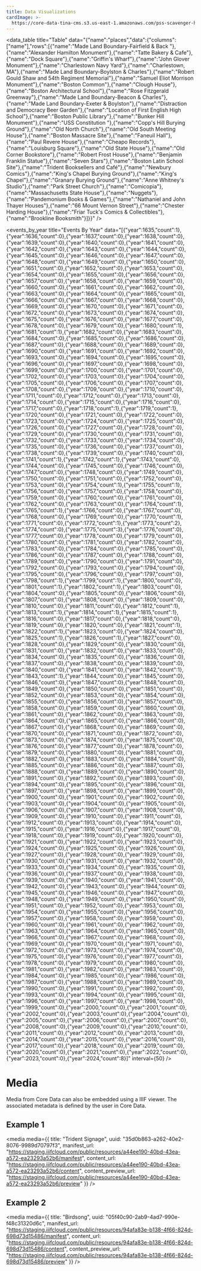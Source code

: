 ```yaml
---
title: Data Visualizations
cardImage: >-
  https://core-data-tina-cms.s3.us-east-1.amazonaws.com/pss-scavenger-hunt/54th%20Regiment%20Memorial%20.jpg
---
```


<data_table title="Table" data="{&#x22;name&#x22;:&#x22;places&#x22;,&#x22;data&#x22;:{&#x22;columns&#x22;:[&#x22;name&#x22;],&#x22;rows&#x22;:[{&#x22;name&#x22;:&#x22;Made Land Boundary-Fairfield & Back &#x22;},{&#x22;name&#x22;:&#x22;Alexander Hamilton Monument&#x22;},{&#x22;name&#x22;:&#x22;Tatte Bakery & Cafe&#x22;},{&#x22;name&#x22;:&#x22;Dock Square&#x22;},{&#x22;name&#x22;:&#x22;Griffin's Wharf&#x22;},{&#x22;name&#x22;:&#x22;John Glover Monument&#x22;},{&#x22;name&#x22;:&#x22;Charlestown Navy Yard&#x22;},{&#x22;name&#x22;:&#x22;Charlestown, MA&#x22;},{&#x22;name&#x22;:&#x22;Made Land Boundary-Boylston & Charles&#x22;},{&#x22;name&#x22;:&#x22;Robert Gould Shaw and 54th Regiment Memorial&#x22;},{&#x22;name&#x22;:&#x22;Samuel Eliot Morrison Monument&#x22;},{&#x22;name&#x22;:&#x22;Boston Common&#x22;},{&#x22;name&#x22;:&#x22;Clough House&#x22;},{&#x22;name&#x22;:&#x22;Boston Architectural School&#x22;},{&#x22;name&#x22;:&#x22;Rose Fitzgerald Greenway&#x22;},{&#x22;name&#x22;:&#x22;Made Land Boundary-Beacon & Charles&#x22;},{&#x22;name&#x22;:&#x22;Made Land Boundary-Exeter & Boylston&#x22;},{&#x22;name&#x22;:&#x22;Distraction and Democracy Beer Garden&#x22;},{&#x22;name&#x22;:&#x22;Location of First English High School&#x22;},{&#x22;name&#x22;:&#x22;Boston Public Library&#x22;},{&#x22;name&#x22;:&#x22;Bunker Hill Monument&#x22;},{&#x22;name&#x22;:&#x22;USS Constitution &#x22;},{&#x22;name&#x22;:&#x22;Copp's Hill Burying Ground&#x22;},{&#x22;name&#x22;:&#x22;Old North Church&#x22;},{&#x22;name&#x22;:&#x22;Old South Meeting House&#x22;},{&#x22;name&#x22;:&#x22;Boston Massacre Site&#x22;},{&#x22;name&#x22;:&#x22;Faneuil Hall&#x22;},{&#x22;name&#x22;:&#x22;Paul Revere House&#x22;},{&#x22;name&#x22;:&#x22;Cheapo Records&#x22;},{&#x22;name&#x22;:&#x22;Louisburg Square&#x22;},{&#x22;name&#x22;:&#x22;Old State House&#x22;},{&#x22;name&#x22;:&#x22;Old Corner Bookstore&#x22;},{&#x22;name&#x22;:&#x22;Robert Frost House&#x22;},{&#x22;name&#x22;:&#x22;Benjamin Franklin Statue&#x22;},{&#x22;name&#x22;:&#x22;Seven Stars&#x22;},{&#x22;name&#x22;:&#x22;Boston Latin School Site&#x22;},{&#x22;name&#x22;:&#x22;Trident Booksellers and Café&#x22;},{&#x22;name&#x22;:&#x22;Newbury Comics&#x22;},{&#x22;name&#x22;:&#x22;King's Chapel Burying Ground&#x22;},{&#x22;name&#x22;:&#x22;King's Chapel&#x22;},{&#x22;name&#x22;:&#x22;Granary Burying Ground&#x22;},{&#x22;name&#x22;:&#x22;Anne Whitney's Studio&#x22;},{&#x22;name&#x22;:&#x22;Park Street Church&#x22;},{&#x22;name&#x22;:&#x22;Comicopia&#x22;},{&#x22;name&#x22;:&#x22;Massachusetts State House&#x22;},{&#x22;name&#x22;:&#x22;Nuggets&#x22;},{&#x22;name&#x22;:&#x22;Pandemonium Books & Games&#x22;},{&#x22;name&#x22;:&#x22;Nathaniel and John Thayer Houses&#x22;},{&#x22;name&#x22;:&#x22;66 Mount Vernon Street&#x22;},{&#x22;name&#x22;:&#x22;Chester Harding House&#x22;},{&#x22;name&#x22;:&#x22;Friar Tuck's Comics & Collectibles&#x22;},{&#x22;name&#x22;:&#x22;Brookline Booksmith&#x22;}]}}" />

<map title="Map" data="{&#x22;name&#x22;:&#x22;places&#x22;,&#x22;data&#x22;:[{&#x22;id&#x22;:&#x22;c4ca9623-ad59-421a-9b93-3a601bbd8edf&#x22;,&#x22;name&#x22;:&#x22;Made Land Boundary-Fairfield & Back &#x22;,&#x22;names&#x22;:[&#x22;Made Land Boundary-Fairfield & Back &#x22;],&#x22;record_id&#x22;:&#x22;79642&#x22;,&#x22;uuid&#x22;:&#x22;c4ca9623-ad59-421a-9b93-3a601bbd8edf&#x22;,&#x22;geometry&#x22;:{&#x22;geometries&#x22;:[{&#x22;coordinates&#x22;:[-71.083259,42.352439],&#x22;type&#x22;:&#x22;Point&#x22;}],&#x22;type&#x22;:&#x22;GeometryCollection&#x22;}},{&#x22;id&#x22;:&#x22;f79bd941-7b8d-40db-94ab-0b51299f5ae9&#x22;,&#x22;name&#x22;:&#x22;Alexander Hamilton Monument&#x22;,&#x22;names&#x22;:[&#x22;Alexander Hamilton Monument&#x22;],&#x22;record_id&#x22;:&#x22;79641&#x22;,&#x22;uuid&#x22;:&#x22;f79bd941-7b8d-40db-94ab-0b51299f5ae9&#x22;,&#x22;geometry&#x22;:{&#x22;geometries&#x22;:[{&#x22;coordinates&#x22;:[-71.072389,42.353389],&#x22;type&#x22;:&#x22;Point&#x22;}],&#x22;type&#x22;:&#x22;GeometryCollection&#x22;}},{&#x22;id&#x22;:&#x22;5d0dec8d-de22-45be-8642-be400444e303&#x22;,&#x22;name&#x22;:&#x22;Tatte Bakery & Cafe&#x22;,&#x22;names&#x22;:[&#x22;Tatte Bakery & Cafe&#x22;],&#x22;record_id&#x22;:&#x22;79640&#x22;,&#x22;uuid&#x22;:&#x22;5d0dec8d-de22-45be-8642-be400444e303&#x22;,&#x22;geometry&#x22;:{&#x22;geometries&#x22;:[{&#x22;coordinates&#x22;:[-71.070643,42.357907],&#x22;type&#x22;:&#x22;Point&#x22;}],&#x22;type&#x22;:&#x22;GeometryCollection&#x22;}},{&#x22;id&#x22;:&#x22;1391b070-a88d-44f0-9b1b-4153352e9561&#x22;,&#x22;name&#x22;:&#x22;Dock Square&#x22;,&#x22;names&#x22;:[&#x22;Dock Square&#x22;],&#x22;record_id&#x22;:&#x22;79639&#x22;,&#x22;uuid&#x22;:&#x22;1391b070-a88d-44f0-9b1b-4153352e9561&#x22;,&#x22;geometry&#x22;:{&#x22;geometries&#x22;:[{&#x22;coordinates&#x22;:[-71.05491399765016,42.360932677195315],&#x22;type&#x22;:&#x22;Point&#x22;}],&#x22;type&#x22;:&#x22;GeometryCollection&#x22;}},{&#x22;id&#x22;:&#x22;4c394e71-11ad-4816-af7f-84548a63a83c&#x22;,&#x22;name&#x22;:&#x22;Griffin's Wharf&#x22;,&#x22;names&#x22;:[&#x22;Griffin's Wharf&#x22;],&#x22;record_id&#x22;:&#x22;79638&#x22;,&#x22;uuid&#x22;:&#x22;4c394e71-11ad-4816-af7f-84548a63a83c&#x22;,&#x22;geometry&#x22;:{&#x22;geometries&#x22;:[{&#x22;coordinates&#x22;:[-71.051729,42.354432],&#x22;type&#x22;:&#x22;Point&#x22;}],&#x22;type&#x22;:&#x22;GeometryCollection&#x22;}},{&#x22;id&#x22;:&#x22;f5ff0468-bb1e-4044-9c7b-e93fed8a3502&#x22;,&#x22;name&#x22;:&#x22;John Glover Monument&#x22;,&#x22;names&#x22;:[&#x22;John Glover Monument&#x22;],&#x22;record_id&#x22;:&#x22;79637&#x22;,&#x22;uuid&#x22;:&#x22;f5ff0468-bb1e-4044-9c7b-e93fed8a3502&#x22;,&#x22;geometry&#x22;:{&#x22;geometries&#x22;:[{&#x22;coordinates&#x22;:[-71.074694,42.352806],&#x22;type&#x22;:&#x22;Point&#x22;}],&#x22;type&#x22;:&#x22;GeometryCollection&#x22;}},{&#x22;id&#x22;:&#x22;80e2c7ce-bd0d-47cb-84d7-394abf3e70d9&#x22;,&#x22;name&#x22;:&#x22;Charlestown Navy Yard&#x22;,&#x22;names&#x22;:[&#x22;Charlestown Navy Yard&#x22;],&#x22;record_id&#x22;:&#x22;79636&#x22;,&#x22;uuid&#x22;:&#x22;80e2c7ce-bd0d-47cb-84d7-394abf3e70d9&#x22;,&#x22;geometry&#x22;:{&#x22;geometries&#x22;:[{&#x22;coordinates&#x22;:[-71.05539630608446,42.37397106617773],&#x22;type&#x22;:&#x22;Point&#x22;}],&#x22;type&#x22;:&#x22;GeometryCollection&#x22;}},{&#x22;id&#x22;:&#x22;0d9be855-411a-49ab-9e2a-dad907271c9c&#x22;,&#x22;name&#x22;:&#x22;Charlestown, MA&#x22;,&#x22;names&#x22;:[&#x22;Charlestown, MA&#x22;],&#x22;record_id&#x22;:&#x22;79635&#x22;,&#x22;uuid&#x22;:&#x22;0d9be855-411a-49ab-9e2a-dad907271c9c&#x22;,&#x22;geometry&#x22;:{&#x22;geometries&#x22;:[{&#x22;coordinates&#x22;:[-71.06199570000172,42.37787510209308],&#x22;type&#x22;:&#x22;Point&#x22;}],&#x22;type&#x22;:&#x22;GeometryCollection&#x22;}},{&#x22;id&#x22;:&#x22;0eaee187-4f8b-46f4-b667-6f5101fb0c2c&#x22;,&#x22;name&#x22;:&#x22;Made Land Boundary-Boylston & Charles&#x22;,&#x22;names&#x22;:[&#x22;Made Land Boundary-Boylston & Charles&#x22;],&#x22;record_id&#x22;:&#x22;79634&#x22;,&#x22;uuid&#x22;:&#x22;0eaee187-4f8b-46f4-b667-6f5101fb0c2c&#x22;,&#x22;geometry&#x22;:{&#x22;geometries&#x22;:[{&#x22;coordinates&#x22;:[-71.070149,42.352819],&#x22;type&#x22;:&#x22;Point&#x22;}],&#x22;type&#x22;:&#x22;GeometryCollection&#x22;}},{&#x22;id&#x22;:&#x22;d659999b-cf60-4293-8dcc-1960775718e2&#x22;,&#x22;name&#x22;:&#x22;Robert Gould Shaw and 54th Regiment Memorial&#x22;,&#x22;names&#x22;:[&#x22;Robert Gould Shaw and 54th Regiment Memorial&#x22;],&#x22;record_id&#x22;:&#x22;79633&#x22;,&#x22;uuid&#x22;:&#x22;d659999b-cf60-4293-8dcc-1960775718e2&#x22;,&#x22;geometry&#x22;:{&#x22;geometries&#x22;:[{&#x22;coordinates&#x22;:[-71.06352105962617,42.35752634651797],&#x22;type&#x22;:&#x22;Point&#x22;}],&#x22;type&#x22;:&#x22;GeometryCollection&#x22;}},{&#x22;id&#x22;:&#x22;47c6f94d-e134-4b9c-b228-0fccb2a365a8&#x22;,&#x22;name&#x22;:&#x22;Samuel Eliot Morrison Monument&#x22;,&#x22;names&#x22;:[&#x22;Samuel Eliot Morrison Monument&#x22;],&#x22;record_id&#x22;:&#x22;79632&#x22;,&#x22;uuid&#x22;:&#x22;47c6f94d-e134-4b9c-b228-0fccb2a365a8&#x22;,&#x22;geometry&#x22;:{&#x22;geometries&#x22;:[{&#x22;coordinates&#x22;:[-71.080806,42.351194],&#x22;type&#x22;:&#x22;Point&#x22;}],&#x22;type&#x22;:&#x22;GeometryCollection&#x22;}},{&#x22;id&#x22;:&#x22;7e06e157-c295-4865-9ca2-027a3a2a991b&#x22;,&#x22;name&#x22;:&#x22;Boston Common&#x22;,&#x22;names&#x22;:[&#x22;Boston Common&#x22;],&#x22;record_id&#x22;:&#x22;79631&#x22;,&#x22;uuid&#x22;:&#x22;7e06e157-c295-4865-9ca2-027a3a2a991b&#x22;,&#x22;geometry&#x22;:{&#x22;geometries&#x22;:[{&#x22;coordinates&#x22;:[-71.06576491133288,42.355198311114926],&#x22;type&#x22;:&#x22;Point&#x22;}],&#x22;type&#x22;:&#x22;GeometryCollection&#x22;}},{&#x22;id&#x22;:&#x22;3c75cf3c-6641-4a43-bdaf-f1dfe01f0bcb&#x22;,&#x22;name&#x22;:&#x22;Clough House&#x22;,&#x22;names&#x22;:[&#x22;Clough House&#x22;],&#x22;record_id&#x22;:&#x22;79629&#x22;,&#x22;uuid&#x22;:&#x22;3c75cf3c-6641-4a43-bdaf-f1dfe01f0bcb&#x22;,&#x22;geometry&#x22;:{&#x22;geometries&#x22;:[{&#x22;coordinates&#x22;:[-71.06051109731197,42.35543358754016],&#x22;type&#x22;:&#x22;Point&#x22;}],&#x22;type&#x22;:&#x22;GeometryCollection&#x22;}},{&#x22;id&#x22;:&#x22;cdaa6f0c-6b22-4da9-877f-31f4558a0b1a&#x22;,&#x22;name&#x22;:&#x22;Boston Architectural School&#x22;,&#x22;names&#x22;:[&#x22;Boston Architectural School&#x22;],&#x22;record_id&#x22;:&#x22;79628&#x22;,&#x22;uuid&#x22;:&#x22;cdaa6f0c-6b22-4da9-877f-31f4558a0b1a&#x22;,&#x22;geometry&#x22;:{&#x22;geometries&#x22;:[{&#x22;coordinates&#x22;:[-71.085754,42.34847],&#x22;type&#x22;:&#x22;Point&#x22;}],&#x22;type&#x22;:&#x22;GeometryCollection&#x22;}},{&#x22;id&#x22;:&#x22;2e48ac1d-06e6-4ea1-affb-f6c053c57037&#x22;,&#x22;name&#x22;:&#x22;Rose Fitzgerald Greenway&#x22;,&#x22;names&#x22;:[&#x22;Rose Fitzgerald Greenway&#x22;],&#x22;record_id&#x22;:&#x22;79627&#x22;,&#x22;uuid&#x22;:&#x22;2e48ac1d-06e6-4ea1-affb-f6c053c57037&#x22;,&#x22;geometry&#x22;:{&#x22;geometries&#x22;:[{&#x22;coordinates&#x22;:[-71.054534,42.353639],&#x22;type&#x22;:&#x22;Point&#x22;}],&#x22;type&#x22;:&#x22;GeometryCollection&#x22;}},{&#x22;id&#x22;:&#x22;473350db-55d6-4a66-ac79-09d64f73d98c&#x22;,&#x22;name&#x22;:&#x22;Made Land Boundary-Beacon & Charles&#x22;,&#x22;names&#x22;:[&#x22;Made Land Boundary-Beacon & Charles&#x22;],&#x22;record_id&#x22;:&#x22;79626&#x22;,&#x22;uuid&#x22;:&#x22;473350db-55d6-4a66-ac79-09d64f73d98c&#x22;,&#x22;geometry&#x22;:{&#x22;geometries&#x22;:[{&#x22;coordinates&#x22;:[-71.072017,42.356221],&#x22;type&#x22;:&#x22;Point&#x22;}],&#x22;type&#x22;:&#x22;GeometryCollection&#x22;}},{&#x22;id&#x22;:&#x22;aca17c06-1600-4f2b-bc2a-09585fa86d9e&#x22;,&#x22;name&#x22;:&#x22;Made Land Boundary-Exeter & Boylston&#x22;,&#x22;names&#x22;:[&#x22;Made Land Boundary-Exeter & Boylston&#x22;],&#x22;record_id&#x22;:&#x22;79625&#x22;,&#x22;uuid&#x22;:&#x22;aca17c06-1600-4f2b-bc2a-09585fa86d9e&#x22;,&#x22;geometry&#x22;:{&#x22;geometries&#x22;:[{&#x22;coordinates&#x22;:[-71.082072,42.349511],&#x22;type&#x22;:&#x22;Point&#x22;}],&#x22;type&#x22;:&#x22;GeometryCollection&#x22;}},{&#x22;id&#x22;:&#x22;5105a1dd-7051-487e-b916-5e178898ed86&#x22;,&#x22;name&#x22;:&#x22;Distraction and Democracy Beer Garden&#x22;,&#x22;names&#x22;:[&#x22;Distraction and Democracy Beer Garden&#x22;],&#x22;record_id&#x22;:&#x22;79624&#x22;,&#x22;uuid&#x22;:&#x22;5105a1dd-7051-487e-b916-5e178898ed86&#x22;,&#x22;geometry&#x22;:{&#x22;geometries&#x22;:[{&#x22;coordinates&#x22;:[-71.057747,42.360452],&#x22;type&#x22;:&#x22;Point&#x22;}],&#x22;type&#x22;:&#x22;GeometryCollection&#x22;}},{&#x22;id&#x22;:&#x22;b656eb00-0634-4228-8df5-5929a7a201f0&#x22;,&#x22;name&#x22;:&#x22;Location of First English High School&#x22;,&#x22;names&#x22;:[&#x22;Location of First English High School&#x22;],&#x22;record_id&#x22;:&#x22;79622&#x22;,&#x22;uuid&#x22;:&#x22;b656eb00-0634-4228-8df5-5929a7a201f0&#x22;,&#x22;geometry&#x22;:{&#x22;geometries&#x22;:[{&#x22;coordinates&#x22;:[-71.063611,42.359306],&#x22;type&#x22;:&#x22;Point&#x22;}],&#x22;type&#x22;:&#x22;GeometryCollection&#x22;}},{&#x22;id&#x22;:&#x22;118787c9-8e1c-40e6-abd0-13385f6a276c&#x22;,&#x22;name&#x22;:&#x22;Boston Public Library&#x22;,&#x22;names&#x22;:[&#x22;Boston Public Library&#x22;],&#x22;record_id&#x22;:&#x22;79621&#x22;,&#x22;uuid&#x22;:&#x22;118787c9-8e1c-40e6-abd0-13385f6a276c&#x22;,&#x22;geometry&#x22;:{&#x22;geometries&#x22;:[{&#x22;coordinates&#x22;:[-71.079006,42.34924],&#x22;type&#x22;:&#x22;Point&#x22;}],&#x22;type&#x22;:&#x22;GeometryCollection&#x22;}},{&#x22;id&#x22;:&#x22;b3b4ab59-d9c9-454d-89e6-09016326bc88&#x22;,&#x22;name&#x22;:&#x22;Bunker Hill Monument&#x22;,&#x22;names&#x22;:[&#x22;Bunker Hill Monument&#x22;],&#x22;record_id&#x22;:&#x22;79620&#x22;,&#x22;uuid&#x22;:&#x22;b3b4ab59-d9c9-454d-89e6-09016326bc88&#x22;,&#x22;geometry&#x22;:{&#x22;geometries&#x22;:[{&#x22;coordinates&#x22;:[-71.060755,42.376528],&#x22;type&#x22;:&#x22;Point&#x22;}],&#x22;type&#x22;:&#x22;GeometryCollection&#x22;}},{&#x22;id&#x22;:&#x22;bbc4d966-6694-4260-bfac-2acdc8f645f2&#x22;,&#x22;name&#x22;:&#x22;USS Constitution &#x22;,&#x22;names&#x22;:[&#x22;USS Constitution &#x22;],&#x22;record_id&#x22;:&#x22;79619&#x22;,&#x22;uuid&#x22;:&#x22;bbc4d966-6694-4260-bfac-2acdc8f645f2&#x22;,&#x22;geometry&#x22;:{&#x22;geometries&#x22;:[{&#x22;coordinates&#x22;:[-71.056572,42.372643],&#x22;type&#x22;:&#x22;Point&#x22;}],&#x22;type&#x22;:&#x22;GeometryCollection&#x22;}},{&#x22;id&#x22;:&#x22;73aad340-12dc-4a4c-9324-da9d03d285cc&#x22;,&#x22;name&#x22;:&#x22;Copp's Hill Burying Ground&#x22;,&#x22;names&#x22;:[&#x22;Copp's Hill Burying Ground&#x22;],&#x22;record_id&#x22;:&#x22;79618&#x22;,&#x22;uuid&#x22;:&#x22;73aad340-12dc-4a4c-9324-da9d03d285cc&#x22;,&#x22;geometry&#x22;:{&#x22;geometries&#x22;:[{&#x22;coordinates&#x22;:[-71.055976,42.367243],&#x22;type&#x22;:&#x22;Point&#x22;}],&#x22;type&#x22;:&#x22;GeometryCollection&#x22;}},{&#x22;id&#x22;:&#x22;d8dc00f0-9678-49a0-ae51-8465768d7a2a&#x22;,&#x22;name&#x22;:&#x22;Old North Church&#x22;,&#x22;names&#x22;:[&#x22;Old North Church&#x22;],&#x22;record_id&#x22;:&#x22;79617&#x22;,&#x22;uuid&#x22;:&#x22;d8dc00f0-9678-49a0-ae51-8465768d7a2a&#x22;,&#x22;geometry&#x22;:{&#x22;geometries&#x22;:[{&#x22;coordinates&#x22;:[-71.054394,42.366492],&#x22;type&#x22;:&#x22;Point&#x22;}],&#x22;type&#x22;:&#x22;GeometryCollection&#x22;}},{&#x22;id&#x22;:&#x22;faeade4a-d69c-4e0a-aebf-b6fd6c7a0399&#x22;,&#x22;name&#x22;:&#x22;Old South Meeting House&#x22;,&#x22;names&#x22;:[&#x22;Old South Meeting House&#x22;],&#x22;record_id&#x22;:&#x22;79616&#x22;,&#x22;uuid&#x22;:&#x22;faeade4a-d69c-4e0a-aebf-b6fd6c7a0399&#x22;,&#x22;geometry&#x22;:{&#x22;geometries&#x22;:[{&#x22;coordinates&#x22;:[-71.058514,42.357338],&#x22;type&#x22;:&#x22;Point&#x22;}],&#x22;type&#x22;:&#x22;GeometryCollection&#x22;}},{&#x22;id&#x22;:&#x22;a5191ba8-0dd1-46f5-a183-d3e1531c9e5a&#x22;,&#x22;name&#x22;:&#x22;Boston Massacre Site&#x22;,&#x22;names&#x22;:[&#x22;Boston Massacre Site&#x22;],&#x22;record_id&#x22;:&#x22;79615&#x22;,&#x22;uuid&#x22;:&#x22;a5191ba8-0dd1-46f5-a183-d3e1531c9e5a&#x22;,&#x22;geometry&#x22;:{&#x22;geometries&#x22;:[{&#x22;coordinates&#x22;:[-71.057192,42.358937],&#x22;type&#x22;:&#x22;Point&#x22;}],&#x22;type&#x22;:&#x22;GeometryCollection&#x22;}},{&#x22;id&#x22;:&#x22;8a16a55b-3e07-492e-b965-a200a8d811f7&#x22;,&#x22;name&#x22;:&#x22;Faneuil Hall&#x22;,&#x22;names&#x22;:[&#x22;Faneuil Hall&#x22;],&#x22;record_id&#x22;:&#x22;79614&#x22;,&#x22;uuid&#x22;:&#x22;8a16a55b-3e07-492e-b965-a200a8d811f7&#x22;,&#x22;geometry&#x22;:{&#x22;geometries&#x22;:[{&#x22;coordinates&#x22;:[-71.05629181331956,42.36004731371906],&#x22;type&#x22;:&#x22;Point&#x22;}],&#x22;type&#x22;:&#x22;GeometryCollection&#x22;}},{&#x22;id&#x22;:&#x22;a15d784e-054d-42f2-8b0d-bf29d7380c92&#x22;,&#x22;name&#x22;:&#x22;Paul Revere House&#x22;,&#x22;names&#x22;:[&#x22;Paul Revere House&#x22;],&#x22;record_id&#x22;:&#x22;79613&#x22;,&#x22;uuid&#x22;:&#x22;a15d784e-054d-42f2-8b0d-bf29d7380c92&#x22;,&#x22;geometry&#x22;:{&#x22;geometries&#x22;:[{&#x22;coordinates&#x22;:[-71.053636,42.363905],&#x22;type&#x22;:&#x22;Point&#x22;}],&#x22;type&#x22;:&#x22;GeometryCollection&#x22;}},{&#x22;id&#x22;:&#x22;3d54435c-c651-4da0-83a5-0f840f1be76d&#x22;,&#x22;name&#x22;:&#x22;Cheapo Records&#x22;,&#x22;names&#x22;:[&#x22;Cheapo Records&#x22;],&#x22;record_id&#x22;:&#x22;79612&#x22;,&#x22;uuid&#x22;:&#x22;3d54435c-c651-4da0-83a5-0f840f1be76d&#x22;,&#x22;geometry&#x22;:{&#x22;geometries&#x22;:[{&#x22;coordinates&#x22;:[-71.10227,42.364309],&#x22;type&#x22;:&#x22;Point&#x22;}],&#x22;type&#x22;:&#x22;GeometryCollection&#x22;}},{&#x22;id&#x22;:&#x22;4a39b73c-19a2-4eca-b65d-4e5e3b963c7a&#x22;,&#x22;name&#x22;:&#x22;Louisburg Square&#x22;,&#x22;names&#x22;:[&#x22;Louisburg Square&#x22;],&#x22;record_id&#x22;:&#x22;79611&#x22;,&#x22;uuid&#x22;:&#x22;4a39b73c-19a2-4eca-b65d-4e5e3b963c7a&#x22;,&#x22;geometry&#x22;:{&#x22;geometries&#x22;:[{&#x22;coordinates&#x22;:[-71.06875855951952,42.35841573967847],&#x22;type&#x22;:&#x22;Point&#x22;}],&#x22;type&#x22;:&#x22;GeometryCollection&#x22;}},{&#x22;id&#x22;:&#x22;59933e7d-14d1-43f6-bfd6-d2e1ef84aa8a&#x22;,&#x22;name&#x22;:&#x22;Old State House&#x22;,&#x22;names&#x22;:[&#x22;Old State House&#x22;],&#x22;record_id&#x22;:&#x22;79610&#x22;,&#x22;uuid&#x22;:&#x22;59933e7d-14d1-43f6-bfd6-d2e1ef84aa8a&#x22;,&#x22;geometry&#x22;:{&#x22;geometries&#x22;:[{&#x22;coordinates&#x22;:[-71.057422,42.358918],&#x22;type&#x22;:&#x22;Point&#x22;}],&#x22;type&#x22;:&#x22;GeometryCollection&#x22;}},{&#x22;id&#x22;:&#x22;082de12b-9a95-4289-8bd8-a3a4ce50292a&#x22;,&#x22;name&#x22;:&#x22;Old Corner Bookstore&#x22;,&#x22;names&#x22;:[&#x22;Old Corner Bookstore&#x22;],&#x22;record_id&#x22;:&#x22;79609&#x22;,&#x22;uuid&#x22;:&#x22;082de12b-9a95-4289-8bd8-a3a4ce50292a&#x22;,&#x22;geometry&#x22;:{&#x22;geometries&#x22;:[{&#x22;coordinates&#x22;:[-71.058209,42.358233],&#x22;type&#x22;:&#x22;Point&#x22;}],&#x22;type&#x22;:&#x22;GeometryCollection&#x22;}},{&#x22;id&#x22;:&#x22;4fe3e919-16a9-48da-b08e-39e474f4d9af&#x22;,&#x22;name&#x22;:&#x22;Robert Frost House&#x22;,&#x22;names&#x22;:[&#x22;Robert Frost House&#x22;],&#x22;record_id&#x22;:&#x22;79608&#x22;,&#x22;uuid&#x22;:&#x22;4fe3e919-16a9-48da-b08e-39e474f4d9af&#x22;,&#x22;geometry&#x22;:{&#x22;geometries&#x22;:[{&#x22;coordinates&#x22;:[-71.068546,42.357825],&#x22;type&#x22;:&#x22;Point&#x22;}],&#x22;type&#x22;:&#x22;GeometryCollection&#x22;}},{&#x22;id&#x22;:&#x22;c43a6c38-7395-416f-ae5b-f0390306122d&#x22;,&#x22;name&#x22;:&#x22;Benjamin Franklin Statue&#x22;,&#x22;names&#x22;:[&#x22;Benjamin Franklin Statue&#x22;],&#x22;record_id&#x22;:&#x22;79607&#x22;,&#x22;uuid&#x22;:&#x22;c43a6c38-7395-416f-ae5b-f0390306122d&#x22;,&#x22;geometry&#x22;:{&#x22;geometries&#x22;:[{&#x22;coordinates&#x22;:[-71.0597172917708,42.35794891301478],&#x22;type&#x22;:&#x22;Point&#x22;}],&#x22;type&#x22;:&#x22;GeometryCollection&#x22;}},{&#x22;id&#x22;:&#x22;e6c2c02b-2eee-4de1-bbec-3e7904c6aaf5&#x22;,&#x22;name&#x22;:&#x22;Seven Stars&#x22;,&#x22;names&#x22;:[&#x22;Seven Stars&#x22;],&#x22;record_id&#x22;:&#x22;79605&#x22;,&#x22;uuid&#x22;:&#x22;e6c2c02b-2eee-4de1-bbec-3e7904c6aaf5&#x22;,&#x22;geometry&#x22;:{&#x22;geometries&#x22;:[{&#x22;coordinates&#x22;:[-71.104974,42.366351],&#x22;type&#x22;:&#x22;Point&#x22;}],&#x22;type&#x22;:&#x22;GeometryCollection&#x22;}},{&#x22;id&#x22;:&#x22;25e48fcf-8020-402d-8317-3f337b924cbd&#x22;,&#x22;name&#x22;:&#x22;Boston Latin School Site&#x22;,&#x22;names&#x22;:[&#x22;Boston Latin School Site&#x22;],&#x22;record_id&#x22;:&#x22;79604&#x22;,&#x22;uuid&#x22;:&#x22;25e48fcf-8020-402d-8317-3f337b924cbd&#x22;,&#x22;geometry&#x22;:{&#x22;geometries&#x22;:[{&#x22;coordinates&#x22;:[-71.06009,42.358664],&#x22;type&#x22;:&#x22;Point&#x22;}],&#x22;type&#x22;:&#x22;GeometryCollection&#x22;}},{&#x22;id&#x22;:&#x22;7108a48f-46a7-4112-ad11-204127e31f5d&#x22;,&#x22;name&#x22;:&#x22;Trident Booksellers and Café&#x22;,&#x22;names&#x22;:[&#x22;Trident Booksellers and Café&#x22;],&#x22;record_id&#x22;:&#x22;79603&#x22;,&#x22;uuid&#x22;:&#x22;7108a48f-46a7-4112-ad11-204127e31f5d&#x22;,&#x22;geometry&#x22;:{&#x22;geometries&#x22;:[{&#x22;coordinates&#x22;:[-71.086358,42.348421],&#x22;type&#x22;:&#x22;Point&#x22;}],&#x22;type&#x22;:&#x22;GeometryCollection&#x22;}},{&#x22;id&#x22;:&#x22;f64a701c-3540-4a7e-86c4-3ebb05266c76&#x22;,&#x22;name&#x22;:&#x22;Newbury Comics&#x22;,&#x22;names&#x22;:[&#x22;Newbury Comics&#x22;],&#x22;record_id&#x22;:&#x22;79602&#x22;,&#x22;uuid&#x22;:&#x22;f64a701c-3540-4a7e-86c4-3ebb05266c76&#x22;,&#x22;geometry&#x22;:{&#x22;geometries&#x22;:[{&#x22;coordinates&#x22;:[-71.087069,42.348145],&#x22;type&#x22;:&#x22;Point&#x22;}],&#x22;type&#x22;:&#x22;GeometryCollection&#x22;}},{&#x22;id&#x22;:&#x22;ce229acb-91e2-4b02-b0ab-cb22705c93d0&#x22;,&#x22;name&#x22;:&#x22;King's Chapel Burying Ground&#x22;,&#x22;names&#x22;:[&#x22;King's Chapel Burying Ground&#x22;],&#x22;record_id&#x22;:&#x22;79601&#x22;,&#x22;uuid&#x22;:&#x22;ce229acb-91e2-4b02-b0ab-cb22705c93d0&#x22;,&#x22;geometry&#x22;:{&#x22;geometries&#x22;:[{&#x22;coordinates&#x22;:[-71.059964,42.35824],&#x22;type&#x22;:&#x22;Point&#x22;}],&#x22;type&#x22;:&#x22;GeometryCollection&#x22;}},{&#x22;id&#x22;:&#x22;c66edbdc-b879-4dac-ae2b-6f0eb4bc977c&#x22;,&#x22;name&#x22;:&#x22;King's Chapel&#x22;,&#x22;names&#x22;:[&#x22;King's Chapel&#x22;],&#x22;record_id&#x22;:&#x22;79600&#x22;,&#x22;uuid&#x22;:&#x22;c66edbdc-b879-4dac-ae2b-6f0eb4bc977c&#x22;,&#x22;geometry&#x22;:{&#x22;geometries&#x22;:[{&#x22;coordinates&#x22;:[-71.06003,42.358035],&#x22;type&#x22;:&#x22;Point&#x22;}],&#x22;type&#x22;:&#x22;GeometryCollection&#x22;}},{&#x22;id&#x22;:&#x22;89df81ec-84db-4975-aa41-80f15c85428d&#x22;,&#x22;name&#x22;:&#x22;Granary Burying Ground&#x22;,&#x22;names&#x22;:[&#x22;Granary Burying Ground&#x22;],&#x22;record_id&#x22;:&#x22;79599&#x22;,&#x22;uuid&#x22;:&#x22;89df81ec-84db-4975-aa41-80f15c85428d&#x22;,&#x22;geometry&#x22;:{&#x22;geometries&#x22;:[{&#x22;coordinates&#x22;:[-71.061576,42.357342],&#x22;type&#x22;:&#x22;Point&#x22;}],&#x22;type&#x22;:&#x22;GeometryCollection&#x22;}},{&#x22;id&#x22;:&#x22;2fbc9fcc-9a1d-4927-a6b0-0542c26a478c&#x22;,&#x22;name&#x22;:&#x22;Anne Whitney's Studio&#x22;,&#x22;names&#x22;:[&#x22;Anne Whitney's Studio&#x22;],&#x22;record_id&#x22;:&#x22;79598&#x22;,&#x22;uuid&#x22;:&#x22;2fbc9fcc-9a1d-4927-a6b0-0542c26a478c&#x22;,&#x22;geometry&#x22;:{&#x22;geometries&#x22;:[{&#x22;coordinates&#x22;:[-71.068763,42.357852],&#x22;type&#x22;:&#x22;Point&#x22;}],&#x22;type&#x22;:&#x22;GeometryCollection&#x22;}},{&#x22;id&#x22;:&#x22;44ca1f9b-c670-4dcc-a67b-b09c2224ebb0&#x22;,&#x22;name&#x22;:&#x22;Park Street Church&#x22;,&#x22;names&#x22;:[&#x22;Park Street Church&#x22;],&#x22;record_id&#x22;:&#x22;79597&#x22;,&#x22;uuid&#x22;:&#x22;44ca1f9b-c670-4dcc-a67b-b09c2224ebb0&#x22;,&#x22;geometry&#x22;:{&#x22;geometries&#x22;:[{&#x22;coordinates&#x22;:[-71.062185,42.356991],&#x22;type&#x22;:&#x22;Point&#x22;}],&#x22;type&#x22;:&#x22;GeometryCollection&#x22;}},{&#x22;id&#x22;:&#x22;f75d2f53-e46a-43c5-8016-3cad5cc988ba&#x22;,&#x22;name&#x22;:&#x22;Comicopia&#x22;,&#x22;names&#x22;:[&#x22;Comicopia&#x22;],&#x22;record_id&#x22;:&#x22;79596&#x22;,&#x22;uuid&#x22;:&#x22;f75d2f53-e46a-43c5-8016-3cad5cc988ba&#x22;,&#x22;geometry&#x22;:{&#x22;geometries&#x22;:[{&#x22;coordinates&#x22;:[-71.093091,42.348559],&#x22;type&#x22;:&#x22;Point&#x22;}],&#x22;type&#x22;:&#x22;GeometryCollection&#x22;}},{&#x22;id&#x22;:&#x22;ad0a1f58-0b29-47b1-bd39-1065e23d70ed&#x22;,&#x22;name&#x22;:&#x22;Massachusetts State House&#x22;,&#x22;names&#x22;:[&#x22;Massachusetts State House&#x22;],&#x22;record_id&#x22;:&#x22;79595&#x22;,&#x22;uuid&#x22;:&#x22;ad0a1f58-0b29-47b1-bd39-1065e23d70ed&#x22;,&#x22;geometry&#x22;:{&#x22;geometries&#x22;:[{&#x22;coordinates&#x22;:[-71.063802,42.358561],&#x22;type&#x22;:&#x22;Point&#x22;}],&#x22;type&#x22;:&#x22;GeometryCollection&#x22;}},{&#x22;id&#x22;:&#x22;b5a4ad19-f158-42ac-b9c6-b627d18808b3&#x22;,&#x22;name&#x22;:&#x22;Nuggets&#x22;,&#x22;names&#x22;:[&#x22;Nuggets&#x22;],&#x22;record_id&#x22;:&#x22;79594&#x22;,&#x22;uuid&#x22;:&#x22;b5a4ad19-f158-42ac-b9c6-b627d18808b3&#x22;,&#x22;geometry&#x22;:{&#x22;geometries&#x22;:[{&#x22;coordinates&#x22;:[-71.094342,42.348548],&#x22;type&#x22;:&#x22;Point&#x22;}],&#x22;type&#x22;:&#x22;GeometryCollection&#x22;}},{&#x22;id&#x22;:&#x22;b935b83e-0a4e-48e7-bb97-789bb5fbfa56&#x22;,&#x22;name&#x22;:&#x22;Pandemonium Books & Games&#x22;,&#x22;names&#x22;:[&#x22;Pandemonium Books & Games&#x22;],&#x22;record_id&#x22;:&#x22;79593&#x22;,&#x22;uuid&#x22;:&#x22;b935b83e-0a4e-48e7-bb97-789bb5fbfa56&#x22;,&#x22;geometry&#x22;:{&#x22;geometries&#x22;:[{&#x22;coordinates&#x22;:[-71.105628,42.366114],&#x22;type&#x22;:&#x22;Point&#x22;}],&#x22;type&#x22;:&#x22;GeometryCollection&#x22;}},{&#x22;id&#x22;:&#x22;1597eedb-75e3-4653-82a0-84aedd51fb71&#x22;,&#x22;name&#x22;:&#x22;Nathaniel and John Thayer Houses&#x22;,&#x22;names&#x22;:[&#x22;Nathaniel and John Thayer Houses&#x22;],&#x22;record_id&#x22;:&#x22;79592&#x22;,&#x22;uuid&#x22;:&#x22;1597eedb-75e3-4653-82a0-84aedd51fb71&#x22;,&#x22;geometry&#x22;:{&#x22;geometries&#x22;:[{&#x22;coordinates&#x22;:[-71.067666,42.357816],&#x22;type&#x22;:&#x22;Point&#x22;}],&#x22;type&#x22;:&#x22;GeometryCollection&#x22;}},{&#x22;id&#x22;:&#x22;b7b250d0-85d7-442f-bdde-281a4828a175&#x22;,&#x22;name&#x22;:&#x22;66 Mount Vernon Street&#x22;,&#x22;names&#x22;:[&#x22;66 Mount Vernon Street&#x22;],&#x22;record_id&#x22;:&#x22;79588&#x22;,&#x22;uuid&#x22;:&#x22;b7b250d0-85d7-442f-bdde-281a4828a175&#x22;,&#x22;geometry&#x22;:{&#x22;geometries&#x22;:[{&#x22;coordinates&#x22;:[-71.067447,42.358009],&#x22;type&#x22;:&#x22;Point&#x22;}],&#x22;type&#x22;:&#x22;GeometryCollection&#x22;}},{&#x22;id&#x22;:&#x22;12fc69ca-da40-4b90-a832-b7ea45513b19&#x22;,&#x22;name&#x22;:&#x22;Chester Harding House&#x22;,&#x22;names&#x22;:[&#x22;Chester Harding House&#x22;],&#x22;record_id&#x22;:&#x22;79587&#x22;,&#x22;uuid&#x22;:&#x22;12fc69ca-da40-4b90-a832-b7ea45513b19&#x22;,&#x22;geometry&#x22;:{&#x22;geometries&#x22;:[{&#x22;coordinates&#x22;:[-71.062543,42.357806],&#x22;type&#x22;:&#x22;Point&#x22;}],&#x22;type&#x22;:&#x22;GeometryCollection&#x22;}},{&#x22;id&#x22;:&#x22;cbdce556-58c5-4363-a54c-61a06c4586f3&#x22;,&#x22;name&#x22;:&#x22;Friar Tuck's Comics & Collectibles&#x22;,&#x22;names&#x22;:[&#x22;Friar Tuck's Comics & Collectibles&#x22;],&#x22;record_id&#x22;:&#x22;79585&#x22;,&#x22;uuid&#x22;:&#x22;cbdce556-58c5-4363-a54c-61a06c4586f3&#x22;,&#x22;geometry&#x22;:{&#x22;geometries&#x22;:[{&#x22;coordinates&#x22;:[-71.123333,42.343034],&#x22;type&#x22;:&#x22;Point&#x22;}],&#x22;type&#x22;:&#x22;GeometryCollection&#x22;}},{&#x22;id&#x22;:&#x22;acc74a91-0b26-4080-871d-601182498707&#x22;,&#x22;name&#x22;:&#x22;Brookline Booksmith&#x22;,&#x22;names&#x22;:[&#x22;Brookline Booksmith&#x22;],&#x22;record_id&#x22;:&#x22;79583&#x22;,&#x22;uuid&#x22;:&#x22;acc74a91-0b26-4080-871d-601182498707&#x22;,&#x22;geometry&#x22;:{&#x22;geometries&#x22;:[{&#x22;coordinates&#x22;:[-71.12174,42.342657],&#x22;type&#x22;:&#x22;Point&#x22;}],&#x22;type&#x22;:&#x22;GeometryCollection&#x22;}}]}" />

<timeline title="Timeline" data="{&#x22;name&#x22;:&#x22;&#x22;,&#x22;events&#x22;:[{&#x22;name&#x22;:&#x22;Hydration Event of July 27, 2024&#x22;,&#x22;start_date&#x22;:[1722038400,1722038400],&#x22;end_date&#x22;:[1722038400,1722038400]},{&#x22;name&#x22;:&#x22;Bunker Hill Obelisk completed&#x22;,&#x22;start_date&#x22;:[-4039286400,-4007750400],&#x22;end_date&#x22;:[]},{&#x22;name&#x22;:&#x22;Bunker Hill Monument created&#x22;,&#x22;start_date&#x22;:[-4575744000,-4544208000],&#x22;end_date&#x22;:[]},{&#x22;name&#x22;:&#x22;Battle of Bunker Hill&#x22;,&#x22;start_date&#x22;:[-6139152000,-6139152000],&#x22;end_date&#x22;:[-6139152000,-6139152000]},{&#x22;name&#x22;:&#x22;First Barbary War&#x22;,&#x22;start_date&#x22;:[-5333126400,-5301590400],&#x22;end_date&#x22;:[-5206896000,-5175360000]},{&#x22;name&#x22;:&#x22;Quasi-War&#x22;,&#x22;start_date&#x22;:[-5427734400,-5396198400],&#x22;end_date&#x22;:[-5364662400,-5333126400]},{&#x22;name&#x22;:&#x22;War of 1812&#x22;,&#x22;start_date&#x22;:[-4986057600,-4954435200],&#x22;end_date&#x22;:[-4891363200,-4859827200]},{&#x22;name&#x22;:&#x22;Battle of Bunker Hill&#x22;,&#x22;start_date&#x22;:[-6139152000,-6139152000],&#x22;end_date&#x22;:[-6139152000,-6139152000]},{&#x22;name&#x22;:&#x22;Battles of Lexington and Concord&#x22;,&#x22;start_date&#x22;:[-6144249600,-6144249600],&#x22;end_date&#x22;:[]},{&#x22;name&#x22;:&#x22;Paul Revere's Ride&#x22;,&#x22;start_date&#x22;:[-6144336000,-6144336000],&#x22;end_date&#x22;:[]},{&#x22;name&#x22;:&#x22;Boston Tea Party&#x22;,&#x22;start_date&#x22;:[-6186499200,-6186499200],&#x22;end_date&#x22;:[]},{&#x22;name&#x22;:&#x22;Boston Massacre&#x22;,&#x22;start_date&#x22;:[-6305904000,-6305904000],&#x22;end_date&#x22;:[-6305904000,-6305904000]},{&#x22;name&#x22;:&#x22;Faneuil Hall Constructed&#x22;,&#x22;start_date&#x22;:[-7226496000,-7194960000],&#x22;end_date&#x22;:[]},{&#x22;name&#x22;:&#x22;Protests against the Sugar Act and the Stamp Act&#x22;,&#x22;start_date&#x22;:[-6500736000,-6469113600],&#x22;end_date&#x22;:[]},{&#x22;name&#x22;:&#x22;Battles of Lexington and Concord&#x22;,&#x22;start_date&#x22;:[-6144249600,-6144249600],&#x22;end_date&#x22;:[]},{&#x22;name&#x22;:&#x22;Paul Revere's Ride&#x22;,&#x22;start_date&#x22;:[-6144336000,-6144336000],&#x22;end_date&#x22;:[]},{&#x22;name&#x22;:&#x22;Construction of Paul Revere House&#x22;,&#x22;start_date&#x22;:[-9151488000,-9119865600],&#x22;end_date&#x22;:[]},{&#x22;name&#x22;:&#x22;Boston Massacre&#x22;,&#x22;start_date&#x22;:[-6305904000,-6305904000],&#x22;end_date&#x22;:[-6305904000,-6305904000]},{&#x22;name&#x22;:&#x22;Old Corner Bookstore Constructed&#x22;,&#x22;start_date&#x22;:[-7952342400,-7920806400],&#x22;end_date&#x22;:[]},{&#x22;name&#x22;:&#x22;Boston Latin School Founded&#x22;,&#x22;start_date&#x22;:[-10561881600,-10561881600],&#x22;end_date&#x22;:[]},{&#x22;name&#x22;:&#x22;Constructions of King's Chapel&#x22;,&#x22;start_date&#x22;:[-6816268800,-6784732800],&#x22;end_date&#x22;:[]},{&#x22;name&#x22;:&#x22;King's Chapel Bell Crack&#x22;,&#x22;start_date&#x22;:[-4922899200,-4891363200],&#x22;end_date&#x22;:[-4859827200,-4828204800]},{&#x22;name&#x22;:&#x22;King's Chapel Bell Creation&#x22;,&#x22;start_date&#x22;:[-6248275200,-6216652800],&#x22;end_date&#x22;:[]}],&#x22;min&#x22;:1635,&#x22;max&#x22;:2024}" />

<events_by_year title="Events By Year" data="[{&#x22;year&#x22;:1635,&#x22;count&#x22;:1},{&#x22;year&#x22;:1636,&#x22;count&#x22;:0},{&#x22;year&#x22;:1637,&#x22;count&#x22;:0},{&#x22;year&#x22;:1638,&#x22;count&#x22;:0},{&#x22;year&#x22;:1639,&#x22;count&#x22;:0},{&#x22;year&#x22;:1640,&#x22;count&#x22;:0},{&#x22;year&#x22;:1641,&#x22;count&#x22;:0},{&#x22;year&#x22;:1642,&#x22;count&#x22;:0},{&#x22;year&#x22;:1643,&#x22;count&#x22;:0},{&#x22;year&#x22;:1644,&#x22;count&#x22;:0},{&#x22;year&#x22;:1645,&#x22;count&#x22;:0},{&#x22;year&#x22;:1646,&#x22;count&#x22;:0},{&#x22;year&#x22;:1647,&#x22;count&#x22;:0},{&#x22;year&#x22;:1648,&#x22;count&#x22;:0},{&#x22;year&#x22;:1649,&#x22;count&#x22;:0},{&#x22;year&#x22;:1650,&#x22;count&#x22;:0},{&#x22;year&#x22;:1651,&#x22;count&#x22;:0},{&#x22;year&#x22;:1652,&#x22;count&#x22;:0},{&#x22;year&#x22;:1653,&#x22;count&#x22;:0},{&#x22;year&#x22;:1654,&#x22;count&#x22;:0},{&#x22;year&#x22;:1655,&#x22;count&#x22;:0},{&#x22;year&#x22;:1656,&#x22;count&#x22;:0},{&#x22;year&#x22;:1657,&#x22;count&#x22;:0},{&#x22;year&#x22;:1658,&#x22;count&#x22;:0},{&#x22;year&#x22;:1659,&#x22;count&#x22;:0},{&#x22;year&#x22;:1660,&#x22;count&#x22;:0},{&#x22;year&#x22;:1661,&#x22;count&#x22;:0},{&#x22;year&#x22;:1662,&#x22;count&#x22;:0},{&#x22;year&#x22;:1663,&#x22;count&#x22;:0},{&#x22;year&#x22;:1664,&#x22;count&#x22;:0},{&#x22;year&#x22;:1665,&#x22;count&#x22;:0},{&#x22;year&#x22;:1666,&#x22;count&#x22;:0},{&#x22;year&#x22;:1667,&#x22;count&#x22;:0},{&#x22;year&#x22;:1668,&#x22;count&#x22;:0},{&#x22;year&#x22;:1669,&#x22;count&#x22;:0},{&#x22;year&#x22;:1670,&#x22;count&#x22;:0},{&#x22;year&#x22;:1671,&#x22;count&#x22;:0},{&#x22;year&#x22;:1672,&#x22;count&#x22;:0},{&#x22;year&#x22;:1673,&#x22;count&#x22;:0},{&#x22;year&#x22;:1674,&#x22;count&#x22;:0},{&#x22;year&#x22;:1675,&#x22;count&#x22;:0},{&#x22;year&#x22;:1676,&#x22;count&#x22;:0},{&#x22;year&#x22;:1677,&#x22;count&#x22;:0},{&#x22;year&#x22;:1678,&#x22;count&#x22;:0},{&#x22;year&#x22;:1679,&#x22;count&#x22;:0},{&#x22;year&#x22;:1680,&#x22;count&#x22;:1},{&#x22;year&#x22;:1681,&#x22;count&#x22;:1},{&#x22;year&#x22;:1682,&#x22;count&#x22;:0},{&#x22;year&#x22;:1683,&#x22;count&#x22;:0},{&#x22;year&#x22;:1684,&#x22;count&#x22;:0},{&#x22;year&#x22;:1685,&#x22;count&#x22;:0},{&#x22;year&#x22;:1686,&#x22;count&#x22;:0},{&#x22;year&#x22;:1687,&#x22;count&#x22;:0},{&#x22;year&#x22;:1688,&#x22;count&#x22;:0},{&#x22;year&#x22;:1689,&#x22;count&#x22;:0},{&#x22;year&#x22;:1690,&#x22;count&#x22;:0},{&#x22;year&#x22;:1691,&#x22;count&#x22;:0},{&#x22;year&#x22;:1692,&#x22;count&#x22;:0},{&#x22;year&#x22;:1693,&#x22;count&#x22;:0},{&#x22;year&#x22;:1694,&#x22;count&#x22;:0},{&#x22;year&#x22;:1695,&#x22;count&#x22;:0},{&#x22;year&#x22;:1696,&#x22;count&#x22;:0},{&#x22;year&#x22;:1697,&#x22;count&#x22;:0},{&#x22;year&#x22;:1698,&#x22;count&#x22;:0},{&#x22;year&#x22;:1699,&#x22;count&#x22;:0},{&#x22;year&#x22;:1700,&#x22;count&#x22;:0},{&#x22;year&#x22;:1701,&#x22;count&#x22;:0},{&#x22;year&#x22;:1702,&#x22;count&#x22;:0},{&#x22;year&#x22;:1703,&#x22;count&#x22;:0},{&#x22;year&#x22;:1704,&#x22;count&#x22;:0},{&#x22;year&#x22;:1705,&#x22;count&#x22;:0},{&#x22;year&#x22;:1706,&#x22;count&#x22;:0},{&#x22;year&#x22;:1707,&#x22;count&#x22;:0},{&#x22;year&#x22;:1708,&#x22;count&#x22;:0},{&#x22;year&#x22;:1709,&#x22;count&#x22;:0},{&#x22;year&#x22;:1710,&#x22;count&#x22;:0},{&#x22;year&#x22;:1711,&#x22;count&#x22;:0},{&#x22;year&#x22;:1712,&#x22;count&#x22;:0},{&#x22;year&#x22;:1713,&#x22;count&#x22;:0},{&#x22;year&#x22;:1714,&#x22;count&#x22;:0},{&#x22;year&#x22;:1715,&#x22;count&#x22;:0},{&#x22;year&#x22;:1716,&#x22;count&#x22;:0},{&#x22;year&#x22;:1717,&#x22;count&#x22;:0},{&#x22;year&#x22;:1718,&#x22;count&#x22;:1},{&#x22;year&#x22;:1719,&#x22;count&#x22;:1},{&#x22;year&#x22;:1720,&#x22;count&#x22;:0},{&#x22;year&#x22;:1721,&#x22;count&#x22;:0},{&#x22;year&#x22;:1722,&#x22;count&#x22;:0},{&#x22;year&#x22;:1723,&#x22;count&#x22;:0},{&#x22;year&#x22;:1724,&#x22;count&#x22;:0},{&#x22;year&#x22;:1725,&#x22;count&#x22;:0},{&#x22;year&#x22;:1726,&#x22;count&#x22;:0},{&#x22;year&#x22;:1727,&#x22;count&#x22;:0},{&#x22;year&#x22;:1728,&#x22;count&#x22;:0},{&#x22;year&#x22;:1729,&#x22;count&#x22;:0},{&#x22;year&#x22;:1730,&#x22;count&#x22;:0},{&#x22;year&#x22;:1731,&#x22;count&#x22;:0},{&#x22;year&#x22;:1732,&#x22;count&#x22;:0},{&#x22;year&#x22;:1733,&#x22;count&#x22;:0},{&#x22;year&#x22;:1734,&#x22;count&#x22;:0},{&#x22;year&#x22;:1735,&#x22;count&#x22;:0},{&#x22;year&#x22;:1736,&#x22;count&#x22;:0},{&#x22;year&#x22;:1737,&#x22;count&#x22;:0},{&#x22;year&#x22;:1738,&#x22;count&#x22;:0},{&#x22;year&#x22;:1739,&#x22;count&#x22;:0},{&#x22;year&#x22;:1740,&#x22;count&#x22;:0},{&#x22;year&#x22;:1741,&#x22;count&#x22;:1},{&#x22;year&#x22;:1742,&#x22;count&#x22;:1},{&#x22;year&#x22;:1743,&#x22;count&#x22;:0},{&#x22;year&#x22;:1744,&#x22;count&#x22;:0},{&#x22;year&#x22;:1745,&#x22;count&#x22;:0},{&#x22;year&#x22;:1746,&#x22;count&#x22;:0},{&#x22;year&#x22;:1747,&#x22;count&#x22;:0},{&#x22;year&#x22;:1748,&#x22;count&#x22;:0},{&#x22;year&#x22;:1749,&#x22;count&#x22;:0},{&#x22;year&#x22;:1750,&#x22;count&#x22;:0},{&#x22;year&#x22;:1751,&#x22;count&#x22;:0},{&#x22;year&#x22;:1752,&#x22;count&#x22;:0},{&#x22;year&#x22;:1753,&#x22;count&#x22;:0},{&#x22;year&#x22;:1754,&#x22;count&#x22;:1},{&#x22;year&#x22;:1755,&#x22;count&#x22;:1},{&#x22;year&#x22;:1756,&#x22;count&#x22;:0},{&#x22;year&#x22;:1757,&#x22;count&#x22;:0},{&#x22;year&#x22;:1758,&#x22;count&#x22;:0},{&#x22;year&#x22;:1759,&#x22;count&#x22;:0},{&#x22;year&#x22;:1760,&#x22;count&#x22;:0},{&#x22;year&#x22;:1761,&#x22;count&#x22;:0},{&#x22;year&#x22;:1762,&#x22;count&#x22;:0},{&#x22;year&#x22;:1763,&#x22;count&#x22;:0},{&#x22;year&#x22;:1764,&#x22;count&#x22;:1},{&#x22;year&#x22;:1765,&#x22;count&#x22;:1},{&#x22;year&#x22;:1766,&#x22;count&#x22;:0},{&#x22;year&#x22;:1767,&#x22;count&#x22;:0},{&#x22;year&#x22;:1768,&#x22;count&#x22;:0},{&#x22;year&#x22;:1769,&#x22;count&#x22;:0},{&#x22;year&#x22;:1770,&#x22;count&#x22;:1},{&#x22;year&#x22;:1771,&#x22;count&#x22;:0},{&#x22;year&#x22;:1772,&#x22;count&#x22;:1},{&#x22;year&#x22;:1773,&#x22;count&#x22;:2},{&#x22;year&#x22;:1774,&#x22;count&#x22;:0},{&#x22;year&#x22;:1775,&#x22;count&#x22;:3},{&#x22;year&#x22;:1776,&#x22;count&#x22;:0},{&#x22;year&#x22;:1777,&#x22;count&#x22;:0},{&#x22;year&#x22;:1778,&#x22;count&#x22;:0},{&#x22;year&#x22;:1779,&#x22;count&#x22;:0},{&#x22;year&#x22;:1780,&#x22;count&#x22;:0},{&#x22;year&#x22;:1781,&#x22;count&#x22;:0},{&#x22;year&#x22;:1782,&#x22;count&#x22;:0},{&#x22;year&#x22;:1783,&#x22;count&#x22;:0},{&#x22;year&#x22;:1784,&#x22;count&#x22;:0},{&#x22;year&#x22;:1785,&#x22;count&#x22;:0},{&#x22;year&#x22;:1786,&#x22;count&#x22;:0},{&#x22;year&#x22;:1787,&#x22;count&#x22;:0},{&#x22;year&#x22;:1788,&#x22;count&#x22;:0},{&#x22;year&#x22;:1789,&#x22;count&#x22;:0},{&#x22;year&#x22;:1790,&#x22;count&#x22;:0},{&#x22;year&#x22;:1791,&#x22;count&#x22;:0},{&#x22;year&#x22;:1792,&#x22;count&#x22;:0},{&#x22;year&#x22;:1793,&#x22;count&#x22;:0},{&#x22;year&#x22;:1794,&#x22;count&#x22;:0},{&#x22;year&#x22;:1795,&#x22;count&#x22;:0},{&#x22;year&#x22;:1796,&#x22;count&#x22;:0},{&#x22;year&#x22;:1797,&#x22;count&#x22;:0},{&#x22;year&#x22;:1798,&#x22;count&#x22;:1},{&#x22;year&#x22;:1799,&#x22;count&#x22;:1},{&#x22;year&#x22;:1800,&#x22;count&#x22;:0},{&#x22;year&#x22;:1801,&#x22;count&#x22;:1},{&#x22;year&#x22;:1802,&#x22;count&#x22;:1},{&#x22;year&#x22;:1803,&#x22;count&#x22;:0},{&#x22;year&#x22;:1804,&#x22;count&#x22;:0},{&#x22;year&#x22;:1805,&#x22;count&#x22;:0},{&#x22;year&#x22;:1806,&#x22;count&#x22;:0},{&#x22;year&#x22;:1807,&#x22;count&#x22;:0},{&#x22;year&#x22;:1808,&#x22;count&#x22;:0},{&#x22;year&#x22;:1809,&#x22;count&#x22;:0},{&#x22;year&#x22;:1810,&#x22;count&#x22;:0},{&#x22;year&#x22;:1811,&#x22;count&#x22;:0},{&#x22;year&#x22;:1812,&#x22;count&#x22;:1},{&#x22;year&#x22;:1813,&#x22;count&#x22;:1},{&#x22;year&#x22;:1814,&#x22;count&#x22;:1},{&#x22;year&#x22;:1815,&#x22;count&#x22;:1},{&#x22;year&#x22;:1816,&#x22;count&#x22;:0},{&#x22;year&#x22;:1817,&#x22;count&#x22;:0},{&#x22;year&#x22;:1818,&#x22;count&#x22;:0},{&#x22;year&#x22;:1819,&#x22;count&#x22;:0},{&#x22;year&#x22;:1820,&#x22;count&#x22;:0},{&#x22;year&#x22;:1821,&#x22;count&#x22;:1},{&#x22;year&#x22;:1822,&#x22;count&#x22;:1},{&#x22;year&#x22;:1823,&#x22;count&#x22;:0},{&#x22;year&#x22;:1824,&#x22;count&#x22;:0},{&#x22;year&#x22;:1825,&#x22;count&#x22;:1},{&#x22;year&#x22;:1826,&#x22;count&#x22;:1},{&#x22;year&#x22;:1827,&#x22;count&#x22;:0},{&#x22;year&#x22;:1828,&#x22;count&#x22;:0},{&#x22;year&#x22;:1829,&#x22;count&#x22;:0},{&#x22;year&#x22;:1830,&#x22;count&#x22;:0},{&#x22;year&#x22;:1831,&#x22;count&#x22;:0},{&#x22;year&#x22;:1832,&#x22;count&#x22;:0},{&#x22;year&#x22;:1833,&#x22;count&#x22;:0},{&#x22;year&#x22;:1834,&#x22;count&#x22;:0},{&#x22;year&#x22;:1835,&#x22;count&#x22;:0},{&#x22;year&#x22;:1836,&#x22;count&#x22;:0},{&#x22;year&#x22;:1837,&#x22;count&#x22;:0},{&#x22;year&#x22;:1838,&#x22;count&#x22;:0},{&#x22;year&#x22;:1839,&#x22;count&#x22;:0},{&#x22;year&#x22;:1840,&#x22;count&#x22;:0},{&#x22;year&#x22;:1841,&#x22;count&#x22;:0},{&#x22;year&#x22;:1842,&#x22;count&#x22;:1},{&#x22;year&#x22;:1843,&#x22;count&#x22;:1},{&#x22;year&#x22;:1844,&#x22;count&#x22;:0},{&#x22;year&#x22;:1845,&#x22;count&#x22;:0},{&#x22;year&#x22;:1846,&#x22;count&#x22;:0},{&#x22;year&#x22;:1847,&#x22;count&#x22;:0},{&#x22;year&#x22;:1848,&#x22;count&#x22;:0},{&#x22;year&#x22;:1849,&#x22;count&#x22;:0},{&#x22;year&#x22;:1850,&#x22;count&#x22;:0},{&#x22;year&#x22;:1851,&#x22;count&#x22;:0},{&#x22;year&#x22;:1852,&#x22;count&#x22;:0},{&#x22;year&#x22;:1853,&#x22;count&#x22;:0},{&#x22;year&#x22;:1854,&#x22;count&#x22;:0},{&#x22;year&#x22;:1855,&#x22;count&#x22;:0},{&#x22;year&#x22;:1856,&#x22;count&#x22;:0},{&#x22;year&#x22;:1857,&#x22;count&#x22;:0},{&#x22;year&#x22;:1858,&#x22;count&#x22;:0},{&#x22;year&#x22;:1859,&#x22;count&#x22;:0},{&#x22;year&#x22;:1860,&#x22;count&#x22;:0},{&#x22;year&#x22;:1861,&#x22;count&#x22;:0},{&#x22;year&#x22;:1862,&#x22;count&#x22;:0},{&#x22;year&#x22;:1863,&#x22;count&#x22;:0},{&#x22;year&#x22;:1864,&#x22;count&#x22;:0},{&#x22;year&#x22;:1865,&#x22;count&#x22;:0},{&#x22;year&#x22;:1866,&#x22;count&#x22;:0},{&#x22;year&#x22;:1867,&#x22;count&#x22;:0},{&#x22;year&#x22;:1868,&#x22;count&#x22;:0},{&#x22;year&#x22;:1869,&#x22;count&#x22;:0},{&#x22;year&#x22;:1870,&#x22;count&#x22;:0},{&#x22;year&#x22;:1871,&#x22;count&#x22;:0},{&#x22;year&#x22;:1872,&#x22;count&#x22;:0},{&#x22;year&#x22;:1873,&#x22;count&#x22;:0},{&#x22;year&#x22;:1874,&#x22;count&#x22;:0},{&#x22;year&#x22;:1875,&#x22;count&#x22;:0},{&#x22;year&#x22;:1876,&#x22;count&#x22;:0},{&#x22;year&#x22;:1877,&#x22;count&#x22;:0},{&#x22;year&#x22;:1878,&#x22;count&#x22;:0},{&#x22;year&#x22;:1879,&#x22;count&#x22;:0},{&#x22;year&#x22;:1880,&#x22;count&#x22;:0},{&#x22;year&#x22;:1881,&#x22;count&#x22;:0},{&#x22;year&#x22;:1882,&#x22;count&#x22;:0},{&#x22;year&#x22;:1883,&#x22;count&#x22;:0},{&#x22;year&#x22;:1884,&#x22;count&#x22;:0},{&#x22;year&#x22;:1885,&#x22;count&#x22;:0},{&#x22;year&#x22;:1886,&#x22;count&#x22;:0},{&#x22;year&#x22;:1887,&#x22;count&#x22;:0},{&#x22;year&#x22;:1888,&#x22;count&#x22;:0},{&#x22;year&#x22;:1889,&#x22;count&#x22;:0},{&#x22;year&#x22;:1890,&#x22;count&#x22;:0},{&#x22;year&#x22;:1891,&#x22;count&#x22;:0},{&#x22;year&#x22;:1892,&#x22;count&#x22;:0},{&#x22;year&#x22;:1893,&#x22;count&#x22;:0},{&#x22;year&#x22;:1894,&#x22;count&#x22;:0},{&#x22;year&#x22;:1895,&#x22;count&#x22;:0},{&#x22;year&#x22;:1896,&#x22;count&#x22;:0},{&#x22;year&#x22;:1897,&#x22;count&#x22;:0},{&#x22;year&#x22;:1898,&#x22;count&#x22;:0},{&#x22;year&#x22;:1899,&#x22;count&#x22;:0},{&#x22;year&#x22;:1900,&#x22;count&#x22;:0},{&#x22;year&#x22;:1901,&#x22;count&#x22;:0},{&#x22;year&#x22;:1902,&#x22;count&#x22;:0},{&#x22;year&#x22;:1903,&#x22;count&#x22;:0},{&#x22;year&#x22;:1904,&#x22;count&#x22;:0},{&#x22;year&#x22;:1905,&#x22;count&#x22;:0},{&#x22;year&#x22;:1906,&#x22;count&#x22;:0},{&#x22;year&#x22;:1907,&#x22;count&#x22;:0},{&#x22;year&#x22;:1908,&#x22;count&#x22;:0},{&#x22;year&#x22;:1909,&#x22;count&#x22;:0},{&#x22;year&#x22;:1910,&#x22;count&#x22;:0},{&#x22;year&#x22;:1911,&#x22;count&#x22;:0},{&#x22;year&#x22;:1912,&#x22;count&#x22;:0},{&#x22;year&#x22;:1913,&#x22;count&#x22;:0},{&#x22;year&#x22;:1914,&#x22;count&#x22;:0},{&#x22;year&#x22;:1915,&#x22;count&#x22;:0},{&#x22;year&#x22;:1916,&#x22;count&#x22;:0},{&#x22;year&#x22;:1917,&#x22;count&#x22;:0},{&#x22;year&#x22;:1918,&#x22;count&#x22;:0},{&#x22;year&#x22;:1919,&#x22;count&#x22;:0},{&#x22;year&#x22;:1920,&#x22;count&#x22;:0},{&#x22;year&#x22;:1921,&#x22;count&#x22;:0},{&#x22;year&#x22;:1922,&#x22;count&#x22;:0},{&#x22;year&#x22;:1923,&#x22;count&#x22;:0},{&#x22;year&#x22;:1924,&#x22;count&#x22;:0},{&#x22;year&#x22;:1925,&#x22;count&#x22;:0},{&#x22;year&#x22;:1926,&#x22;count&#x22;:0},{&#x22;year&#x22;:1927,&#x22;count&#x22;:0},{&#x22;year&#x22;:1928,&#x22;count&#x22;:0},{&#x22;year&#x22;:1929,&#x22;count&#x22;:0},{&#x22;year&#x22;:1930,&#x22;count&#x22;:0},{&#x22;year&#x22;:1931,&#x22;count&#x22;:0},{&#x22;year&#x22;:1932,&#x22;count&#x22;:0},{&#x22;year&#x22;:1933,&#x22;count&#x22;:0},{&#x22;year&#x22;:1934,&#x22;count&#x22;:0},{&#x22;year&#x22;:1935,&#x22;count&#x22;:0},{&#x22;year&#x22;:1936,&#x22;count&#x22;:0},{&#x22;year&#x22;:1937,&#x22;count&#x22;:0},{&#x22;year&#x22;:1938,&#x22;count&#x22;:0},{&#x22;year&#x22;:1939,&#x22;count&#x22;:0},{&#x22;year&#x22;:1940,&#x22;count&#x22;:0},{&#x22;year&#x22;:1941,&#x22;count&#x22;:0},{&#x22;year&#x22;:1942,&#x22;count&#x22;:0},{&#x22;year&#x22;:1943,&#x22;count&#x22;:0},{&#x22;year&#x22;:1944,&#x22;count&#x22;:0},{&#x22;year&#x22;:1945,&#x22;count&#x22;:0},{&#x22;year&#x22;:1946,&#x22;count&#x22;:0},{&#x22;year&#x22;:1947,&#x22;count&#x22;:0},{&#x22;year&#x22;:1948,&#x22;count&#x22;:0},{&#x22;year&#x22;:1949,&#x22;count&#x22;:0},{&#x22;year&#x22;:1950,&#x22;count&#x22;:0},{&#x22;year&#x22;:1951,&#x22;count&#x22;:0},{&#x22;year&#x22;:1952,&#x22;count&#x22;:0},{&#x22;year&#x22;:1953,&#x22;count&#x22;:0},{&#x22;year&#x22;:1954,&#x22;count&#x22;:0},{&#x22;year&#x22;:1955,&#x22;count&#x22;:0},{&#x22;year&#x22;:1956,&#x22;count&#x22;:0},{&#x22;year&#x22;:1957,&#x22;count&#x22;:0},{&#x22;year&#x22;:1958,&#x22;count&#x22;:0},{&#x22;year&#x22;:1959,&#x22;count&#x22;:0},{&#x22;year&#x22;:1960,&#x22;count&#x22;:0},{&#x22;year&#x22;:1961,&#x22;count&#x22;:0},{&#x22;year&#x22;:1962,&#x22;count&#x22;:0},{&#x22;year&#x22;:1963,&#x22;count&#x22;:0},{&#x22;year&#x22;:1964,&#x22;count&#x22;:0},{&#x22;year&#x22;:1965,&#x22;count&#x22;:0},{&#x22;year&#x22;:1966,&#x22;count&#x22;:0},{&#x22;year&#x22;:1967,&#x22;count&#x22;:0},{&#x22;year&#x22;:1968,&#x22;count&#x22;:0},{&#x22;year&#x22;:1969,&#x22;count&#x22;:0},{&#x22;year&#x22;:1970,&#x22;count&#x22;:0},{&#x22;year&#x22;:1971,&#x22;count&#x22;:0},{&#x22;year&#x22;:1972,&#x22;count&#x22;:0},{&#x22;year&#x22;:1973,&#x22;count&#x22;:0},{&#x22;year&#x22;:1974,&#x22;count&#x22;:0},{&#x22;year&#x22;:1975,&#x22;count&#x22;:0},{&#x22;year&#x22;:1976,&#x22;count&#x22;:0},{&#x22;year&#x22;:1977,&#x22;count&#x22;:0},{&#x22;year&#x22;:1978,&#x22;count&#x22;:0},{&#x22;year&#x22;:1979,&#x22;count&#x22;:0},{&#x22;year&#x22;:1980,&#x22;count&#x22;:0},{&#x22;year&#x22;:1981,&#x22;count&#x22;:0},{&#x22;year&#x22;:1982,&#x22;count&#x22;:0},{&#x22;year&#x22;:1983,&#x22;count&#x22;:0},{&#x22;year&#x22;:1984,&#x22;count&#x22;:0},{&#x22;year&#x22;:1985,&#x22;count&#x22;:0},{&#x22;year&#x22;:1986,&#x22;count&#x22;:0},{&#x22;year&#x22;:1987,&#x22;count&#x22;:0},{&#x22;year&#x22;:1988,&#x22;count&#x22;:0},{&#x22;year&#x22;:1989,&#x22;count&#x22;:0},{&#x22;year&#x22;:1990,&#x22;count&#x22;:0},{&#x22;year&#x22;:1991,&#x22;count&#x22;:0},{&#x22;year&#x22;:1992,&#x22;count&#x22;:0},{&#x22;year&#x22;:1993,&#x22;count&#x22;:0},{&#x22;year&#x22;:1994,&#x22;count&#x22;:0},{&#x22;year&#x22;:1995,&#x22;count&#x22;:0},{&#x22;year&#x22;:1996,&#x22;count&#x22;:0},{&#x22;year&#x22;:1997,&#x22;count&#x22;:0},{&#x22;year&#x22;:1998,&#x22;count&#x22;:0},{&#x22;year&#x22;:1999,&#x22;count&#x22;:0},{&#x22;year&#x22;:2000,&#x22;count&#x22;:0},{&#x22;year&#x22;:2001,&#x22;count&#x22;:0},{&#x22;year&#x22;:2002,&#x22;count&#x22;:0},{&#x22;year&#x22;:2003,&#x22;count&#x22;:0},{&#x22;year&#x22;:2004,&#x22;count&#x22;:0},{&#x22;year&#x22;:2005,&#x22;count&#x22;:0},{&#x22;year&#x22;:2006,&#x22;count&#x22;:0},{&#x22;year&#x22;:2007,&#x22;count&#x22;:0},{&#x22;year&#x22;:2008,&#x22;count&#x22;:0},{&#x22;year&#x22;:2009,&#x22;count&#x22;:0},{&#x22;year&#x22;:2010,&#x22;count&#x22;:0},{&#x22;year&#x22;:2011,&#x22;count&#x22;:0},{&#x22;year&#x22;:2012,&#x22;count&#x22;:0},{&#x22;year&#x22;:2013,&#x22;count&#x22;:0},{&#x22;year&#x22;:2014,&#x22;count&#x22;:0},{&#x22;year&#x22;:2015,&#x22;count&#x22;:0},{&#x22;year&#x22;:2016,&#x22;count&#x22;:0},{&#x22;year&#x22;:2017,&#x22;count&#x22;:0},{&#x22;year&#x22;:2018,&#x22;count&#x22;:0},{&#x22;year&#x22;:2019,&#x22;count&#x22;:0},{&#x22;year&#x22;:2020,&#x22;count&#x22;:0},{&#x22;year&#x22;:2021,&#x22;count&#x22;:0},{&#x22;year&#x22;:2022,&#x22;count&#x22;:0},{&#x22;year&#x22;:2023,&#x22;count&#x22;:0},{&#x22;year&#x22;:2024,&#x22;count&#x22;:8}]" interval={50} />

# Media

Media from Core Data can also be embedded using a IIIF viewer. The associated metadata is defined by the user in Core Data.

## Example 1

<media
  media={{
    title: "Trident Signage",
    uuid: "35d0b863-a262-40e2-8076-9989d70797f3",
    manifest_url:
      "https://staging.iiifcloud.com/public/resources/a44ee190-40bd-43ea-a572-ea23293a52b6/manifest",
    content_url:
      "https://staging.iiifcloud.com/public/resources/a44ee190-40bd-43ea-a572-ea23293a52b6/content",
    content_preview_url:
      "https://staging.iiifcloud.com/public/resources/a44ee190-40bd-43ea-a572-ea23293a52b6/preview"
  }}
/>

## Example 2

<media
  media={{
    title: "Birdsong",
    uuid: "05f40c90-2ab9-4ad7-990e-f48c31320d6c",
    manifest_url:
      "https://staging.iiifcloud.com/public/resources/94afa83e-b138-4f66-824d-698d73d15486/manifest",
    content_url:
      "https://staging.iiifcloud.com/public/resources/94afa83e-b138-4f66-824d-698d73d15486/content",
    content_preview_url:
      "https://staging.iiifcloud.com/public/resources/94afa83e-b138-4f66-824d-698d73d15486/preview"
  }}
/>

